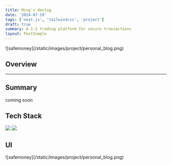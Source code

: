 ```yaml
---
title: Ming's devlog
date: '2024-07-19'
tags: ['next.js', 'tailwindcss', 'project']
draft: true
summary: A 1:1 trading platform for secure transactions
layout: PostSimple
---
```


<div className="-mx-2 flex flex-wrap overflow-hidden xl:-mx-2">
  ![safemoney](/static/images/project/personal_blog.png)
</div>

## Overview

<TOCInline toc={props.toc} exclude="Overview" toHeading={2} />

<hr />

## Summary

coming soon

## Tech Stack

<div className="m-0 flex flex-wrap p-0">
  <img
    className="m-0 mb-1 w-[90px] rounded-full p-2"
    src="https://img.shields.io/badge/-next.js-ced4da.svg?&style=flat-square&logo=next.js&logoColor=black"
  />
  <img
    className="m-0 mb-1 w-[120px] rounded-full p-2"
    src="https://img.shields.io/badge/-tailwindcss-ced4da.svg?&style=flat-square&logo=tailwindcss&logoColor=black"
  />
</div>

## UI

<div className="-mx-2 flex flex-wrap overflow-hidden xl:-mx-2">
  ![safemoney](/static/images/project/personal_blog.png)
</div>
